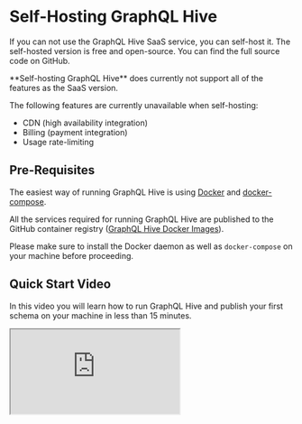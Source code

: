 
# Self-Hosting GraphQL Hive

If you can not use the GraphQL Hive SaaS service, you can self-host it. The self-hosted version is
free and open-source. You can find the full source code on GitHub.

<Callout>
  **Self-hosting GraphQL Hive** does currently not support all of the features as the SaaS version.

The following features are currently unavailable when self-hosting:

- CDN (high availability integration)
- Billing (payment integration)
- Usage rate-limiting

</Callout>

## Pre-Requisites

The easiest way of running GraphQL Hive is using [Docker](https://www.docker.com/) and
[docker-compose](https://docs.docker.com/compose/).

All the services required for running GraphQL Hive are published to the GitHub container registry
([GraphQL Hive Docker Images](https://github.com/kamilkisiela?tab=packages&repo_name=graphql-hive)).

Please make sure to install the Docker daemon as well as `docker-compose` on your machine before
proceeding.

## Quick Start Video

In this video you will learn how to run GraphQL Hive and publish your first schema on your machine
in less than 15 minutes.

<iframe
  src="https://www.youtube.com/embed/H57aej4cW2I"
  title="GraphQL Hive Self-Hosted Quick Start"
/>

## Running GraphQL Hive

First download the `docker-compose.community.yml` file from the
[GitHub repository](https://github.com/kamilkisiela/graphql-hive/blob/main/docker-compose.community.yml)
using `wget`. This's going to download the latest version available.

<Callout type="info">
  Note: make sure you've Docker installed to be able to continue with the setup process.
</Callout>
> You can also download the file directly from GitHub, if you don't have wget installed using the link below
```bash
wget https://raw.githubusercontent.com/kamilkisiela/graphql-hive/main/docker-compose.community.yml
```

After downloading the `docker-compose.community.yml` file, this includes all the services required
for running Hive locally in a self hosted environment. But before we can spin it up, we first need
to set some environment variables.

<Callout>
  **Docker Tag.** Docker images are built and published for each single commit within the GraphQL
  Hive repository and tagged with the corresponding commit sha. You can also find all available
  images on the [Hive Docker Registry
  Overview](https://github.com/kamilkisiela?tab=packages&repo_name=graphql-hive). We recommend using
  one of the latest versions. Right now we do not have a stable release strategy yet. However, every
  commit on the `main` branch can be considered as stable as it is the version we are running in
  production. After picking a version set the `DOCKER_TAG` environment variable to that value (e.g.
  `export DOCKER_TAG=":3b635063294a4636ee89579f57e531de04ef087f"`). We do not recommend using the
  tag `latest`. Instead use an exact commit from the `main` branch.
</Callout>

```bash
export DOCKER_REGISTRY="ghcr.io/kamilkisiela/graphql-hive/"
export DOCKER_TAG=":latest" # Pin this to an exact commit hash from our `main` branch, we publish a Docker image per each commit on main, and for PRs.
export HIVE_ENCRYPTION_SECRET=$(openssl rand -hex 16)
export HIVE_APP_BASE_URL="http://localhost:8080"
export HIVE_EMAIL_FROM="no-reply@graphql-hive.com"
export SUPERTOKENS_API_KEY=$(openssl rand -hex 16)
export CLICKHOUSE_USER="clickhouse"
export CLICKHOUSE_PASSWORD=$(openssl rand -hex 16)
export REDIS_PASSWORD=$(openssl rand -hex 16)
export POSTGRES_USER="postgres"
export POSTGRES_PASSWORD=$(openssl rand -hex 16)
export POSTGRES_DB="registry"
export MINIO_ROOT_USER="minioadmin"
export MINIO_ROOT_PASSWORD="minioadmin"
export CDN_AUTH_PRIVATE_KEY=$(openssl rand -hex 16)
```

<Callout type="info">
  We recommend saving the environment variables in a file that you can reuse later. E.g. a `.env` file that you
  can later on expand using `source .env`. We are using `openssl` here for generating passwords on the fly.

You can also embed the values within a new docker-compose file by running
`docker-compose -f docker-compose.community.yml config > docker-compose.with-env.yml` after setting
the environment variables.

</Callout>

After setting the environment variables, pull the required images for GraphQL Hive services. This's
going to take some time if you're doing it for the first time.

```bash
docker compose -f docker-compose.community.yml pull
```

After it's done, you can start the GraphQL Hive services using `docker compose`.

```bash
docker compose -f docker-compose.community.yml up
# or of you embedded the environment variables into your docker compose file and called it `docker-compose.with-env.yml`
docker compose -f docker-compose.with-env.yml up
```

Wait until all the services are up and running.

Congratulations 🥳, you just started your own GraphQL Hive instance.

You'll notice the folder named `.hive` at your root directory that has been mounted from docker
representing the volumes for the different storages used by Hive services like `postgres` and
`minio`, etc... So yes data are currently local but we'll discuss that further more in the
`Next Steps` section.

> Note: deleting this directory will end up with a loss of data, as this directory is acting as a volume for storing the data from Hive dependencies: database and storage

## Testing GraphQL Hive

Visit `http://localhost:8080` in your browser and start using GraphQL Hive! The usage reporting
endpoint is bound to `http://localhost:8081`. The GraphQL API is bound to `http://localhost:8082`.
The artifacts bucket is bound to `http://localhost:8083`.

Firstly, you can head to `http://localhost:8080` in your browser and start using GraphQL Hive!
You'll need to Sign Up for an account by inputting your email and password. And once you do you'll
see your personal organization that has been automatically created for you by default.

### Creating first project and target

Now that we have GraphQL Hive setup locally, signed up and logged into our dashboard. We can start
creating our first project which we're gonna push graphql schemas to.

So you're gonna click on the `Create a Project` button on the top right, give it a name and choose
your project type. You're gonna see all sorts of types `Single` which is the most common and
there're also `Federation` and `Stitching` but what's also nice is that you can define your own
custom endpoints for schema validation and schema building. I'm gonna go with `Single` but you can
choose what best suits your needs. Then click `Create Project`, you're gonna be redirected to your
project page where you're gonna see 3 listed targets created for you by default:

- `development`
- `production`
- `staging`

We're gonna use the `development` target in this guide and as soon as you click it you'll see this
message:

> Hive is waiting for your first schema.
>
> You can publish a schema with Hive CLI and Hive Client

If you already have a Nodejs project with a graphql schema that's great you can skip over the next
step, but if not so we're gonna initialize a new package in our directory, you can use your
preferred package manager to do so:

```bash
# you can do the same with npm or yarn
pnpm init
```

Then create a `schema.graphql` file wherever you want, you can put it at the root for example with
any simple graphql schema like the following:

```graphql
type Query {
  hello: String!
}
```

You also need to have a git repository initilaized for your project, because Hive automatically uses
the last commit hash to determine who the author is and ties the schema with the commit hash. So
we're gonna do that.

```bash
git init
```

Make sure you exclude the following in your `.gitignore` file, because you don't wanna push those in
your commits:

```
node_modules
.hive
hive.json
.env
```

Make sure to at least have a single commit so that Hive can associate the schema with it.

```bash
git add .
git commit -m"init"
```

Now that you've your Nodejs project setup, start by installing the GraphQL Hive CLI which we're
gonna use to interact with Hive's server.

```bash
# you can do the same with npm or yarn
pnpm i -D @graphql-hive/cli
```

<Callout type="info">
  We recommend that you install the GraphQL Hive CLI as a dev dependency
</Callout>

After installing it, the CLI's bin is set to `hive` which means you can check if it was installed by
using this command:

```bash
# you can do the same with npm or yarn
pnpm hive --version
```

Make sure you get an output specifiying the installed version for your CLI.

And since we're using the Self Hosted version, we need to configure the Hive CLI to use our local
endpoint, by creating a `hive.json` file at the root of your directory. Then specify the `registry`
key to point it our local registry instead of the cloud version one and the value is gonna be
`http://localhost:8082/graphql` where its running.

Additionally the schemas registry only allows trusted sources to be able to push to them, so we have
to create an access token by heading back to our project page, specifically on the target(in this
guide it's `development`) then go to the settings tab, if you scroll donw a bit you're gonna see the
`Tokens` section, click the `Generate New Token` button, give it a name then we'll have to set some
permissions for that token, so expand the `All targets` section then give the `Registry` a
`Read & Write` access. Click the `Generate Token` button, then copy the token value. Head back to
the `hive.json` config file then add a new key `token` and paste the value from your clipboard.

Now we're all setup to use the GraphQL Hive CLI against our Setup!

We can publish our first schema by using:

```bash
pnpm hive schema:publish ./schema.graphql
```

Go to the `Schema` tab in your project target and you're gonna see your latest published schema.

## Next Steps
## Bounded Ports Reference

| Port | Purpose                      |
| ---- | ---------------------------- |
| 8080 | Hive's Main App UI           |
| 8081 | The Usage Reporting Endpoint |
| 8082 | The GraphQL API              |
| 8083 | The Artifacts Bucket         |

After doing your first testing with GraphQL Hive you should consider the following steps:

- Evaluate whether you want to run Databases yourself within Docker or instead use a managed
  database service.
- Set up backups for your data.
- Set up a CD pipeline for deploying GraphQL Hive to your Cloud Provider or bare-metal server of
  choice (e.g. a Kubernetes cluster or Docker Swarm)
- Set up a monitoring solution for your GraphQL Hive instance (leverage healthchecks, sentry error
  reporting, prometheus metrics, etc.).
- Configure the `emails` service to use a real email provider (by default it uses `sendmail`).
- Watch and follow the
  [GraphQL Hive GitHub repository](https://github.com/kamilkisiela/graphql-hive) for new releases
  and updates.
- Set up a weekly reminder for updating your GraphQL Hive instance to the latest version and
  applying maintenance.
- Get yourself familiar with SuperTokens and follow their changelogs in order to keep your
  SuperTokens instance up-to-date.

You can review the configuration options of all the services in the corresponding Readme files.

- [`@hive/server`](https://github.com/kamilkisiela/graphql-hive/tree/main/packages/services/server/README.md)
- [`@hive/schema`](https://github.com/kamilkisiela/graphql-hive/tree/main/packages/services/schema/README.md)
- [`@hive/webhooks`](https://github.com/kamilkisiela/graphql-hive/tree/main/packages/services/webhooks/README.md)
- [`@hive/usage`](https://github.com/kamilkisiela/graphql-hive/tree/main/packages/services/usage/README.md)
- [`@hive/usage-ingestor`](https://github.com/kamilkisiela/graphql-hive/tree/main/packages/services/usage-ingestor/README.md)
- [`@hive/tokens`](https://github.com/kamilkisiela/graphql-hive/tree/main/packages/services/tokens/README.md)
- [`@hive/storage`](https://github.com/kamilkisiela/graphql-hive/tree/main/packages/services/storage/README.md)
- [`@hive/emails`](https://github.com/kamilkisiela/graphql-hive/tree/main/packages/services/emails/README.md)

